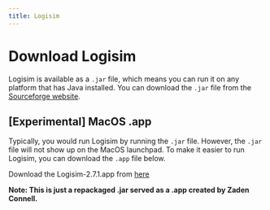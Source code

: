 ```yaml
---
title: Logisim
---
```


# Download Logisim

Logisim is available as a `.jar` file, which means you can run it on any platform that has Java installed. You can download the `.jar` file from the [Sourceforge website](https://sourceforge.net/projects/circuit/files/2.7.x/2.7.1/).

## [Experimental] MacOS .app

Typically, you would run Logisim by running the `.jar` file. However, the `.jar` file will not show up on the MacOS launchpad. To make it easier to run Logisim, you can download the `.app` file below.

Download the Logisim-2.7.1.app from [here](https://github.com/PostGuitarist/JARtoApp/releases)

**Note: This is just a repackaged .jar served as a .app created by Zaden Connell.**

